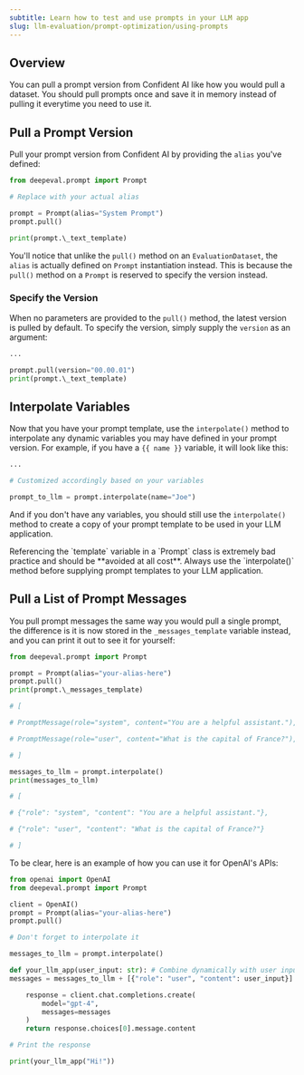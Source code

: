 ```yaml
---
subtitle: Learn how to test and use prompts in your LLM app
slug: llm-evaluation/prompt-optimization/using-prompts
---
```


## Overview

You can pull a prompt version from Confident AI like how you would pull a dataset. You should pull prompts once and save it in memory instead of pulling it everytime you need to use it.

## Pull a Prompt Version

Pull your prompt version from Confident AI by providing the `alias` you've defined:

```python
from deepeval.prompt import Prompt

# Replace with your actual alias

prompt = Prompt(alias="System Prompt")
prompt.pull()

print(prompt.\_text_template)

```

You'll notice that unlike the `pull()` method on an `EvaluationDataset`, the `alias` is actually defined on `Prompt` instantiation instead. This is because the `pull()` method on a `Prompt` is reserved to specify the version instead.

### Specify the Version

When no parameters are provided to the `pull()` method, the latest version is pulled by default. To specify the version, simply supply the `version` as an argument:

```python
...

prompt.pull(version="00.00.01")
print(prompt.\_text_template)

```

## Interpolate Variables

Now that you have your prompt template, use the `interpolate()` method to interpolate any dynamic variables you may have defined in your prompt version. For example, if you have a `{{ name }}` variable, it will look like this:

```python
...

# Customized accordingly based on your variables

prompt_to_llm = prompt.interpolate(name="Joe")

```

And if you don't have any variables, you should still use the `interpolate()` method to create a copy of your prompt template to be used in your LLM application.

<Error title="Warning">
  Referencing the `template` variable in a `Prompt` class is extremely bad
  practice and should be **avoided at all cost**. Always use the `interpolate()`
  method before supplying prompt templates to your LLM application.
</Error>

## Pull a List of Prompt Messages

You pull prompt messages the same way you would pull a single prompt, the difference is it is now stored in the `_messages_template` variable instead, and you can print it out to see it for yourself:

```python
from deepeval.prompt import Prompt

prompt = Prompt(alias="your-alias-here")
prompt.pull()
print(prompt.\_messages_template)

# [

# PromptMessage(role="system", content="You are a helpful assistant."),

# PromptMessage(role="user", content="What is the capital of France?"),

# ]

messages_to_llm = prompt.interpolate()
print(messages_to_llm)

# [

# {"role": "system", "content": "You are a helpful assistant."},

# {"role": "user", "content": "What is the capital of France?"}

# ]

```

To be clear, here is an example of how you can use it for OpenAI's APIs:

```python {9, 17}
from openai import OpenAI
from deepeval.prompt import Prompt

client = OpenAI()
prompt = Prompt(alias="your-alias-here")
prompt.pull()

# Don't forget to interpolate it

messages_to_llm = prompt.interpolate()

def your_llm_app(user_input: str): # Combine dynamically with user input
messages = messages_to_llm + [{"role": "user", "content": user_input}]

    response = client.chat.completions.create(
        model="gpt-4",
        messages=messages
    )
    return response.choices[0].message.content

# Print the response

print(your_llm_app("Hi!"))

```

```

```

```

```
